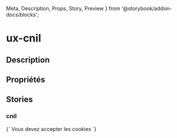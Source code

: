   Meta,
  Description,
  Props,
  Story,
  Preview
} from '@storybook/addon-docs/blocks';

# ux-cnil

<Meta title="Components|Alertes - indicateurs/Cnil" />

## Description

<Description of="ux-cnil" />

## Propriétés

<Props of="ux-cnil" />

## Stories

### cnil

<Preview>
  <Story name="cnil" height="100px">
    {`
    <ux-cnil cookieName="coooookie" cookieDuration="10" cookiePath="/">
      Vous devez accepter les cookies
    </ux-cnil>
    `}
  </Story>
</Preview>
